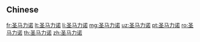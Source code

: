 {{also|聖馬力諾}}
==Chinese==
{{zh-see|聖馬力諾}}

[[fr:圣马力诺]]
[[lt:圣马力诺]]
[[li:圣马力诺]]
[[mg:圣马力诺]]
[[uz:圣马力诺]]
[[pt:圣马力诺]]
[[ro:圣马力诺]]
[[th:圣马力诺]]
[[zh:圣马力诺]]